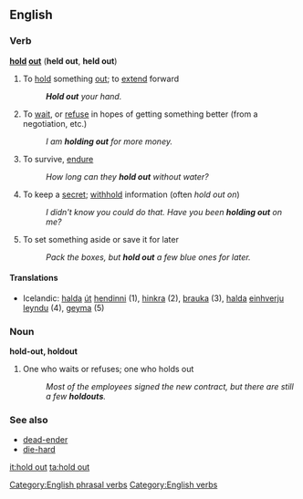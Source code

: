 ==English==

===Verb===
'''[[hold]] [[out]]''' ('''held out''', '''held out''')

# To [[hold]] something [[out]]; to [[extend]] forward
#: '''''Hold out''' your hand.''
# {{idiom}} To [[wait]], or [[refuse]] in hopes of getting something better (from a negotiation, etc.)
#: ''I am '''holding out''' for more money.''
# {{idiom}} To survive, [[endure]]
#: ''How long can they '''hold out''' without water?''
# {{idiom}} To keep a [[secret]]; [[withhold]] information (often ''hold out on'')
#: ''I didn't know you could do that.  Have you been '''holding out''' on me?''
# To set something aside or save it for later
#: ''Pack the boxes, but '''hold out''' a few blue ones for later.''

====Translations====
*Icelandic: [[halda]] [[út]] [[hendinni]] (1), [[hinkra]] (2), [[þrauka]] (3), [[halda]] [[einhverju]] [[leyndu]] (4), [[geyma]] (5)

===Noun===
'''hold-out, holdout'''

# One who waits or refuses; one who holds out
#: ''Most of the employees signed the new contract, but there are still a few '''holdouts'''.''

===See also===
*[[dead-ender]]
*[[die-hard]]

[[Category:English phrasal verbs]]
[[Category:English verbs]]

[[it:hold out]]
[[ta:hold out]]